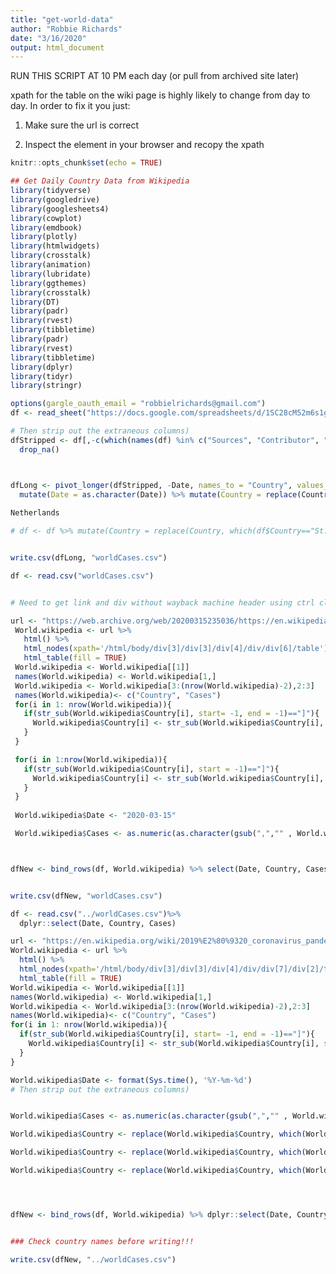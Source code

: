 ```yaml
---
title: "get-world-data"
author: "Robbie Richards"
date: "3/16/2020"
output: html_document
---
```


RUN THIS SCRIPT AT 10 PM each day (or pull from archived site later)

xpath for the table on the wiki page is highly likely to change from day to day. In order to fix it you just:

1) Make sure the url is correct

2) Inspect the element in your browser and recopy the xpath



```r
knitr::opts_chunk$set(echo = TRUE)
```

```r
## Get Daily Country Data from Wikipedia
library(tidyverse)
library(googledrive)
library(googlesheets4)
library(cowplot)
library(emdbook)
library(plotly)
library(htmlwidgets)
library(crosstalk)
library(animation)
library(lubridate)
library(ggthemes)
library(crosstalk)
library(DT)
library(padr)
library(rvest)
library(tibbletime)
library(padr)
library(rvest)
library(tibbletime)
library(dplyr)
library(tidyr)
library(stringr)
```


```r
options(gargle_oauth_email = "robbielrichards@gmail.com")
df <- read_sheet("https://docs.google.com/spreadsheets/d/1SC28cM52m6s1gTJutpvFxadT9GGu-li90tsqkGuaM48/edit?usp=sharing", range = "Cumulative case reports by country - confirmed")

# Then strip out the extraneous columns)
dfStripped <- df[,-c(which(names(df) %in% c("Sources", "Contributor", "Notes")))]%>%
  drop_na()



dfLong <- pivot_longer(dfStripped, -Date, names_to = "Country", values_to = "Cases") %>%
  mutate(Date = as.character(Date)) %>% mutate(Country = replace(Country, which(dfLong$Country=="The Netherlands"), "Netherlands")) %>% mutate(Country = replace(Country, which(dfLong$Country=="USA"), "United States")) %>% mutate(Country = replace(Country, which(dfLong$Country=="St. Vincent and Grenadines"|"St. Vincent"), "St. Vincent and the Grenadines")) %>%  mutate(Country = replace(Country, which(dfLong$Country=="Democratic Republic of the Congo"), "DR Congo")) 
  
Netherlands

# df <- df %>% mutate(Country = replace(Country, which(df$Country=="St. Vincent and Grenadines"| df$Country=="St. Vincent"), "St. Vincent and the Grenadines")) %>%  mutate(Country = replace(Country, which(df$Country=="Democratic Republic of the Congo"), "DR Congo")) %>% mutate(Country = replace(Country, which(df$Country=="Netherlands (kingdom)[i]"), "Netherlands"))


write.csv(dfLong, "worldCases.csv")

```

```r
df <- read.csv("worldCases.csv")


# Need to get link and div without wayback machine header using ctrl click on ubuntu

url <- "https://web.archive.org/web/20200315235036/https://en.wikipedia.org/wiki/2019%E2%80%9320_coronavirus_pandemic"
 World.wikipedia <- url %>%
   html() %>%
   html_nodes(xpath='/html/body/div[3]/div[3]/div[4]/div/div[6]/table') %>%
   html_table(fill = TRUE)
 World.wikipedia <- World.wikipedia[[1]]
 names(World.wikipedia) <- World.wikipedia[1,]
 World.wikipedia <- World.wikipedia[3:(nrow(World.wikipedia)-2),2:3]
 names(World.wikipedia)<- c("Country", "Cases")
 for(i in 1: nrow(World.wikipedia)){
   if(str_sub(World.wikipedia$Country[i], start= -1, end = -1)=="]"){
     World.wikipedia$Country[i] <- str_sub(World.wikipedia$Country[i], start = 1, end = -4)
   }
 }

 for(i in 1:nrow(World.wikipedia)){
   if(str_sub(World.wikipedia$Country[i], start = -1)=="]"){
     World.wikipedia$Country[i] <- str_sub(World.wikipedia$Country[i], end = -4)
   }
 }
 
 World.wikipedia$Date <- "2020-03-15"

 World.wikipedia$Cases <- as.numeric(as.character(gsub(",","" , World.wikipedia$Cases)))



dfNew <- bind_rows(df, World.wikipedia) %>% select(Date, Country, Cases)


write.csv(dfNew, "worldCases.csv")
```

```r



df <- read.csv("../worldCases.csv")%>%
  dplyr::select(Date, Country, Cases)

url <- "https://en.wikipedia.org/wiki/2019%E2%80%9320_coronavirus_pandemic_by_country_and_territory"
World.wikipedia <- url %>%
  html() %>%
  html_nodes(xpath='/html/body/div[3]/div[3]/div[4]/div/div[7]/div[2]/table') %>%
  html_table(fill = TRUE)
World.wikipedia <- World.wikipedia[[1]]
names(World.wikipedia) <- World.wikipedia[1,]
World.wikipedia <- World.wikipedia[3:(nrow(World.wikipedia)-2),2:3]
names(World.wikipedia)<- c("Country", "Cases")
for(i in 1: nrow(World.wikipedia)){
  if(str_sub(World.wikipedia$Country[i], start= -1, end = -1)=="]"){
    World.wikipedia$Country[i] <- str_sub(World.wikipedia$Country[i], start = 1, end = -4)
  }
}

World.wikipedia$Date <- format(Sys.time(), '%Y-%m-%d')
# Then strip out the extraneous columns)


World.wikipedia$Cases <- as.numeric(as.character(gsub(",","" , World.wikipedia$Cases)))

World.wikipedia$Country <- replace(World.wikipedia$Country, which(World.wikipedia$Country=="Netherlands[l]"), "Netherlands")

World.wikipedia$Country <- replace(World.wikipedia$Country, which(World.wikipedia$Country=="United States[f]"), "United States")

World.wikipedia$Country <- replace(World.wikipedia$Country, which(World.wikipedia$Country=="Denmark[p][q]"), "Denmark")




dfNew <- bind_rows(df, World.wikipedia) %>% dplyr::select(Date, Country, Cases)


### Check country names before writing!!!

write.csv(dfNew, "../worldCases.csv")


```
